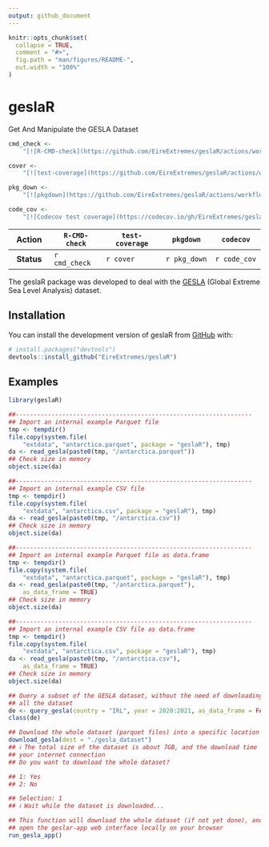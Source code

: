 ```yaml
---
output: github_document
---
```


<!-- README.md is generated from README.Rmd. Please edit that file -->

```r
knitr::opts_chunk$set(
  collapse = TRUE,
  comment = "#>",
  fig.path = "man/figures/README-",
  out.width = "100%"
)
```

# geslaR

Get And Manipulate the GESLA Dataset

<!-- badges: start -->
<!-- [![R-CMD-check](https://github.com/EireExtremes/geslaR/actions/workflows/R-CMD-check.yaml/badge.svg)](https://github.com/EireExtremes/geslaR/actions/workflows/R-CMD-check.yaml) -->
<!-- Main branch -->

<!-- [![R-CMD-check](https://github.com/EireExtremes/geslaR/actions/workflows/R-CMD-check.yaml/badge.svg?branch=dev)](https://github.com/EireExtremes/geslaR/actions/workflows/R-CMD-check.yaml) -->
<!-- Development branch -->

<!-- [![test-coverage](https://github.com/EireExtremes/geslaR/actions/workflows/test-coverage.yaml/badge.svg?branch=main)](https://github.com/EireExtremes/geslaR/actions/workflows/test-coverage.yaml) Main branch -->

<!-- [![test-coverage](https://github.com/EireExtremes/geslaR/actions/workflows/test-coverage.yaml/badge.svg?branch=dev)](https://github.com/EireExtremes/geslaR/actions/workflows/test-coverage.yaml) Development branch -->

<!-- [![Codecov test coverage](https://codecov.io/gh/EireExtremes/geslaR/branch/main/graph/badge.svg)](https://app.codecov.io/gh/EireExtremes/geslaR?branch=main) -->
<!-- badges: end -->

```r
cmd_check <-
    "[![R-CMD-check](https://github.com/EireExtremes/geslaR/actions/workflows/R-CMD-check.yaml/badge.svg)](https://github.com/EireExtremes/geslaR/actions/workflows/R-CMD-check.yaml)"

cover <-
    "[![test-coverage](https://github.com/EireExtremes/geslaR/actions/workflows/test-coverage.yaml/badge.svg?branch=main)](https://github.com/EireExtremes/geslaR/actions/workflows/test-coverage.yaml)"

pkg_down <-
    "[![pkgdown](https://github.com/EireExtremes/geslaR/actions/workflows/pkgdown.yaml/badge.svg?branch=main)](https://github.com/EireExtremes/geslaR/actions/workflows/pkgdown.yaml)"

code_cov <-
    "[![Codecov test coverage](https://codecov.io/gh/EireExtremes/geslaR/branch/main/graph/badge.svg)](https://app.codecov.io/gh/EireExtremes/geslaR?branch=main)"
```

| **Action** | `R-CMD-check` | `test-coverage` | `pkgdown`    | `codecov`    |
|:----------:|---------------|-----------------|--------------|--------------|
| **Status** | `r cmd_check` | `r cover`       | `r pkg_down` | `r code_cov` |

The geslaR package was developed to deal with the
[GESLA](https://gesla787883612.wordpress.com) (Global Extreme Sea Level
Analysis) dataset.

## Installation

You can install the development version of geslaR from
[GitHub](https://github.com/) with:

``` r
# install.packages("devtools")
devtools::install_github("EireExtremes/geslaR")
```

## Examples

```r
library(geslaR)

##------------------------------------------------------------------
## Import an internal example Parquet file
tmp <- tempdir()
file.copy(system.file(
    "extdata", "antarctica.parquet", package = "geslaR"), tmp)
da <- read_gesla(paste0(tmp, "/antarctica.parquet"))
## Check size in memory
object.size(da)

##------------------------------------------------------------------
## Import an internal example CSV file
tmp <- tempdir()
file.copy(system.file(
    "extdata", "antarctica.csv", package = "geslaR"), tmp)
da <- read_gesla(paste0(tmp, "/antarctica.csv"))
## Check size in memory
object.size(da)

##------------------------------------------------------------------
## Import an internal example Parquet file as data.frame
tmp <- tempdir()
file.copy(system.file(
    "extdata", "antarctica.parquet", package = "geslaR"), tmp)
da <- read_gesla(paste0(tmp, "/antarctica.parquet"),
    as_data_frame = TRUE)
## Check size in memory
object.size(da)

##------------------------------------------------------------------
## Import an internal example CSV file as data.frame
tmp <- tempdir()
file.copy(system.file(
    "extdata", "antarctica.csv", package = "geslaR"), tmp)
da <- read_gesla(paste0(tmp, "/antarctica.csv"),
    as_data_frame = TRUE)
## Check size in memory
object.size(da)
```

```r
## Query a subset of the GESLA dataset, without the need of downloading
## all the dataset
de <- query_gesla(country = "IRL", year = 2020:2021, as_data_frame = FALSE)
class(de)
```

```r
## Download the whole dataset (parquet files) into a specific location
download_gesla(dest = "./gesla_dataset")
## ℹ The total size of the dataset is about 7GB, and the download time will depend on
## your internet connection
## Do you want to download the whole dataset?

## 1: Yes
## 2: No

## Selection: 1
## ℹ Wait while the dataset is downloaded...
```

```r
## This function will download the whole dataset (if not yet done), and
## open the geslar-app web interface locally on your browser
run_gesla_app()
```
